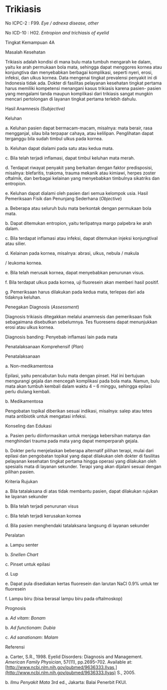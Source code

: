 # Trikiasis

No ICPC-2 : F99. _Eye / adnexa disease, other_

No ICD-10 : H02. _Entropion and trichiasis of eyelid_

Tingkat Kemampuan 4A

Masalah Kesehatan

Trikiasis adalah kondisi di mana bulu mata tumbuh mengarah ke dalam, yaitu ke arah permukaan bola mata, sehingga dapat menggores kornea atau konjungtiva dan menyebabkan berbagai komplikasi, seperti nyeri, erosi, infeksi, dan ulkus kornea. Data mengenai tingkat prevalensi penyakit ini di Indonesia tidak ada. Dokter di fasilitas pelayanan kesehatan tingkat pertama harus memiliki kompetensi menangani kasus trikiasis karena pasien- pasien yang mengalami tanda maupun komplikasi dari trikiasis sangat mungkin mencari pertolongan di layanan tingkat pertama terlebih dahulu.

Hasil Anamnesis _(Subjective)_

Keluhan

a. Keluhan pasien dapat bermacam-macam, misalnya: mata berair, rasa mengganjal, silau bila terpapar cahaya, atau kelilipan. Penglihatan dapat terganggu bila sudah timbul ulkus pada kornea.

b. Keluhan dapat dialami pada satu atau kedua mata.

c. Bila telah terjadi inflamasi, dapat timbul keluhan mata merah.

d. Terdapat riwayat penyakit yang berkaitan dengan faktor predisposisi, misalnya: blefaritis, trakoma, trauma mekanik atau kimiawi, herpes zoster oftalmik, dan berbagai kelainan yang menyebabkan timbulnya sikatriks dan entropion.

 

e. Keluhan dapat dialami oleh pasien dari semua kelompok usia. Hasil Pemeriksaan Fisik dan Penunjang Sederhana (_Objective_)

a. Beberapa atau seluruh bulu mata berkontak dengan permukaan bola mata.

b. Dapat ditemukan entropion, yaitu terlipatnya margo palpebra ke arah dalam.

c. Bila terdapat inflamasi atau infeksi, dapat ditemukan injeksi konjungtival atau silier.

d. Kelainan pada kornea, misalnya: abrasi, ulkus, nebula / makula

/ leukoma kornea.

e. Bila telah merusak kornea, dapat menyebabkan penurunan visus.

f. Bila terdapat ulkus pada kornea, uji fluoresein akan memberi hasil positif.

g. Pemeriksaan harus dilakukan pada kedua mata, terlepas dari ada tidaknya keluhan.

Penegakan Diagnosis (_Assessment_)

Diagnosis trikiasis ditegakkan melalui anamnesis dan pemeriksaan fisik sebagaimana disebutkan sebelumnya. Tes fluoresens dapat menunjukkan erosi atau ulkus kornea.

Diagnosis banding: Penyebab inflamasi lain pada mata

Penatalaksanaan Komprehensif (_Plan_)

Penatalaksanaan

a. Non-medikamentosa

Epilasi, yaitu pencabutan bulu mata dengan pinset. Hal ini bertujuan mengurangi gejala dan mencegah komplikasi pada bola mata. Namun, bulu mata akan tumbuh kembali dalam waktu 4 – 6 minggu, sehingga epilasi perlu diulang kembali.

b. Medikamentosa

Pengobatan topikal diberikan sesuai indikasi, misalnya: salep atau tetes mata antibiotik untuk mengatasi infeksi.

Konseling dan Edukasi

 

a. Pasien perlu diinformasikan untuk menjaga kebersihan matanya dan menghindari trauma pada mata yang dapat memperparah gejala.

b. Dokter perlu menjelaskan beberapa alternatif pilihan terapi, mulai dari epilasi dan pengobatan topikal yang dapat dilakukan oleh dokter di fasilitas pelayanan kesehatan tingkat pertama hingga operasi yang dilakukan oleh spesialis mata di layanan sekunder. Terapi yang akan dijalani sesuai dengan pilihan pasien.

Kriteria Rujukan

a. Bila tatalaksana di atas tidak membantu pasien, dapat dilakukan rujukan ke layanan sekunder

b. Bila telah terjadi penurunan visus

c. Bila telah terjadi kerusakan kornea

d. Bila pasien menghendaki tatalaksana langsung di layanan sekunder

Peralatan

a. Lampu senter

b. _Snellen Chart_

c. Pinset untuk epilasi

d. Lup

e. Dapat pula disediakan kertas fluoresein dan larutan NaCl 0.9% untuk ter fluoresein

f. Lampu biru (bisa berasal lampu biru pada oftalmoskop)

Prognosis

a. _Ad vitam_: _Bonam_

b. _Ad functionam_: _Dubia_

c. _Ad sanationam_: _Malam_

Referensi

a. Carter, S.R., 1998. Eyelid Disorders: Diagnosis and Management. _American Family Physician_, 57(11), pp.2695–702. Available at: [http://www.ncbi.nlm.nih.gov/pubmed/9636333.Ilyas,](http://www.ncbi.nlm.nih.gov/pubmed/9636333.Ilyas) S., 2005.

b. _Ilmu Penyakit Mata_ 3rd ed., Jakarta: Balai Penerbit FKUI.

 
